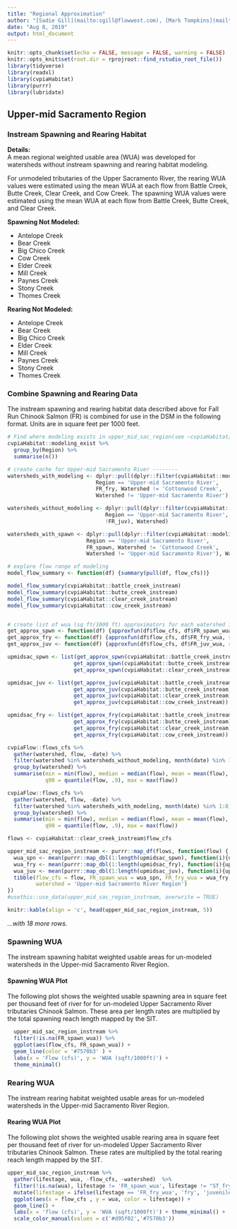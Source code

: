 ```yaml
---
title: "Regional Approximation"
author: "[Sadie Gill](mailto:sgill@flowwest.com), [Mark Tompkins](mailto:mtompkins@flowwest.com), [Erin Cain](mailto:ecain@flowwest.com)"
date: "Aug 8, 2019"
output: html_document
---
```


```r
knitr::opts_chunk$set(echo = FALSE, message = FALSE, warning = FALSE)
knitr::opts_knit$set(root.dir = rprojroot::find_rstudio_root_file())
library(tidyverse)
library(readxl)
library(cvpiaHabitat)
library(purrr)
library(lubridate)
```


## Upper-mid Sacramento Region 

### Instream Spawning and Rearing Habitat

**Details:**    
A mean regional weighted usable area (WUA) was developed for watersheds without instream spawning and rearing habitat modeling. 

For unmodeled tributaries of the Upper Sacramento River, the rearing WUA values were estimated using the mean WUA at each flow from Battle Creek, Butte Creek, Clear Creek, and Cow Creek. The spawning WUA values were estimated using the mean WUA at each flow from Battle Creek, Butte Creek, and Clear Creek.

**Spawning Not Modeled:** 

* Antelope Creek
* Bear Creek
* Big Chico Creek
* Cow Creek
* Elder Creek
* Mill Creek
* Paynes Creek
* Stony Creek
* Thomes Creek

**Rearing Not Modeled:**    

* Antelope Creek
* Bear Creek
* Big Chico Creek
* Elder Creek
* Mill Creek
* Paynes Creek
* Stony Creek
* Thomes Creek

### Combine Spawning and Rearing Data 
The instream spawning and rearing habitat data described above for Fall Run Chinook Salmon (FR) is combined for use in the DSM in the following format. Units are in square feet per 1000 feet. 

```r
# Find where modeling exists in upper_mid_sac_region(see ~cvpiaHabitat/data-raw/modeling_exists )
cvpiaHabitat::modeling_exist %>%
  group_by(Region) %>%
  summarise(n())

# create cache for Upper-mid Sacramento River --------
watersheds_with_modeling <- dplyr::pull(dplyr::filter(cvpiaHabitat::modeling_exist,
                            Region == 'Upper-mid Sacramento River',
                            FR_fry, Watershed != 'Cottonwood Creek',
                            Watershed != 'Upper-mid Sacramento River'), Watershed)

watersheds_without_modeling <- dplyr::pull(dplyr::filter(cvpiaHabitat::modeling_exist,
                               Region == 'Upper-mid Sacramento River',
                               !FR_juv), Watershed)

watersheds_with_spawn <- dplyr::pull(dplyr::filter(cvpiaHabitat::modeling_exist,
                         Region == 'Upper-mid Sacramento River',
                         FR_spawn, Watershed != 'Cottonwood Creek',
                         Watershed != 'Upper-mid Sacramento River'), Watershed)

# explore flow range of modeling
model_flow_summary <- function(df) {summary(pull(df, flow_cfs))}

model_flow_summary(cvpiaHabitat::battle_creek_instream)
model_flow_summary(cvpiaHabitat::butte_creek_instream)
model_flow_summary(cvpiaHabitat::clear_creek_instream)
model_flow_summary(cvpiaHabitat::cow_creek_instream)


# create list of wua (sq ft/1000 ft) approximators for each watershed in region
get_approx_spwn <- function(df) {approxfun(df$flow_cfs, df$FR_spawn_wua, rule = 2)}
get_approx_fry <- function(df) {approxfun(df$flow_cfs, df$FR_fry_wua, rule = 2)}
get_approx_juv <- function(df) {approxfun(df$flow_cfs, df$FR_juv_wua, rule = 2)}

upmidsac_spwn <- list(get_approx_spwn(cvpiaHabitat::battle_creek_instream),
                     get_approx_spwn(cvpiaHabitat::butte_creek_instream),
                     get_approx_spwn(cvpiaHabitat::clear_creek_instream))

upmidsac_juv <- list(get_approx_juv(cvpiaHabitat::battle_creek_instream),
                     get_approx_juv(cvpiaHabitat::butte_creek_instream),
                     get_approx_juv(cvpiaHabitat::clear_creek_instream),
                     get_approx_juv(cvpiaHabitat::cow_creek_instream))

upmidsac_fry <- list(get_approx_fry(cvpiaHabitat::battle_creek_instream),
                     get_approx_fry(cvpiaHabitat::butte_creek_instream),
                     get_approx_fry(cvpiaHabitat::clear_creek_instream),
                     get_approx_fry(cvpiaHabitat::cow_creek_instream))

cvpiaFlow::flows_cfs %>%
  gather(watershed, flow, -date) %>%
  filter(watershed %in% watersheds_without_modeling, month(date) %in% 1:8) %>%
  group_by(watershed) %>%
  summarise(min = min(flow), median = median(flow), mean = mean(flow),
            q90 = quantile(flow, .9), max = max(flow))

cvpiaFlow::flows_cfs %>%
  gather(watershed, flow, -date) %>%
  filter(watershed %in% watersheds_with_modeling, month(date) %in% 1:8) %>%
  group_by(watershed) %>%
  summarise(min = min(flow), median = median(flow), mean = mean(flow),
            q90 = quantile(flow, .9), max = max(flow))

flows <- cvpiaHabitat::clear_creek_instream$flow_cfs

upper_mid_sac_region_instream <- purrr::map_df(flows, function(flow) {
  wua_spn <- mean(purrr::map_dbl(1:length(upmidsac_spwn), function(i){upmidsac_spwn[[i]](flow)}))
  wua_fry <- mean(purrr::map_dbl(1:length(upmidsac_fry), function(i){upmidsac_fry[[i]](flow)}))
  wua_juv <- mean(purrr::map_dbl(1:length(upmidsac_juv), function(i){upmidsac_juv[[i]](flow)}))
  tibble(flow_cfs = flow, FR_spawn_wua = wua_spn, FR_fry_wua = wua_fry, FR_juv_wua = wua_juv,
         watershed = 'Upper-mid Sacramento River Region')
})
#usethis::use_data(upper_mid_sac_region_instream, overwrite = TRUE)
```

```r
knitr::kable(align = 'c', head(upper_mid_sac_region_instream, 5))
```

*...with 18 more rows.*

### Spawning WUA 
The instream spawning habitat weighted usable areas for un-modeled watersheds in the Upper-mid Sacramento River Region.

#### Spawning WUA Plot
The following plot shows the weighted usable spawning area in square feet per thousand feet of river for for un-modeled Upper Sacramento River tributaries Chinook Salmon. These area per length rates are multiplied by the total spawning reach length mapped by the SIT. 

```r
  upper_mid_sac_region_instream %>%
  filter(!is.na(FR_spawn_wua)) %>%
  ggplot(aes(flow_cfs, FR_spawn_wua)) +
  geom_line(color = '#7570b3' ) +
  labs(x = 'Flow (cfs)', y = 'WUA (sqft/1000ft)') +
  theme_minimal() 
```

### Rearing WUA
The instream rearing habitat weighted usable areas for un-modeled watersheds in the Upper-mid Sacramento River Region.  


#### Rearing WUA Plot

The following plot shows the weighted usable rearing area in square feet per thousand feet of river for un-modeled Upper Sacramento River tributaries Chinook Salmon. These rates are multiplied by the total rearing reach length mapped by the SIT. 

``` r
upper_mid_sac_region_instream %>% 
  gather(lifestage, wua, -flow_cfs, -watershed)  %>% 
  filter(!is.na(wua), lifestage != 'FR_spawn_wua', lifestage != "ST_fry_wua", lifestage != "ST_juv_wua") %>%
  mutate(lifestage = ifelse(lifestage == 'FR_fry_wua', 'fry', 'juvenile')) %>% 
  ggplot(aes(x = flow_cfs , y = wua, color = lifestage)) +
  geom_line() +
  labs(x = 'flow (cfs)', y = 'WUA (sqft/1000ft)') + theme_minimal() +
  scale_color_manual(values = c('#d95f02','#7570b3'))
```
